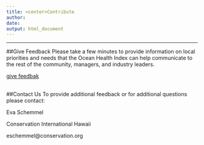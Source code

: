 ```yaml
---
title: <center>Contribute
author: 
date: 
output: html_document
---
```

----
##Give Feedback
Please take a few minutes to provide information on local priorities and needs that the Ocean Health Index can help communicate to the rest of the community, managers, and industry leaders.

[give feedbak](https://goo.gl/forms/fO7bmQYAnDvwe2422)
<br><br>

##Contact Us
To provide additional feedback or for additional questions please contact:

Eva Schemmel

Conservation International Hawaii

eschemmel@conservation.org
